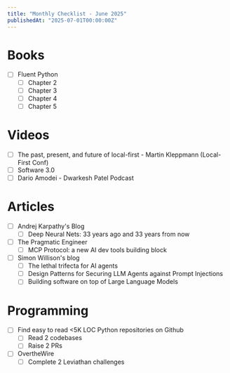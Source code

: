 ```yaml
---
title: "Monthly Checklist - June 2025"
publishedAt: "2025-07-01T00:00:00Z"
---
```


# Books
- [ ] Fluent Python
    - [ ] Chapter 2
    - [ ] Chapter 3
    - [ ] Chapter 4
    - [ ] Chapter 5

# Videos
- [ ] The past, present, and future of local-first - Martin Kleppmann (Local-First Conf)
- [ ] Software 3.0
- [ ] Dario Amodei - Dwarkesh Patel Podcast

# Articles
- [ ] Andrej Karpathy's Blog
    - [ ] Deep Neural Nets: 33 years ago and 33 years from now

- [ ] The Pragmatic Engineer
    - [ ] MCP Protocol: a new AI dev tools building block

- [ ] Simon Willison's blog
    - [ ] The lethal trifecta for AI agents
    - [ ] Design Patterns for Securing LLM Agents against Prompt Injections
    - [ ] Building software on top of Large Language Models

# Programming
- [ ] Find easy to read <5K LOC Python repositories on Github
    - [ ] Read 2 codebases
    - [ ] Raise 2 PRs

- [ ] OvertheWire
    - [ ] Complete 2 Leviathan challenges 
